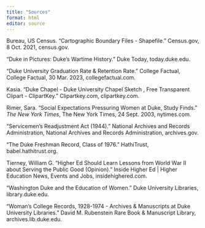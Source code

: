 ```yaml
---
title: "Sources"
format: html
editor: source
---
```


Bureau, US Census. "Cartographic Boundary Files - Shapefile." Census.gov, 8 Oct. 2021, census.gov.

"Duke in Pictures: Duke's Wartime History." Duke Today, today.duke.edu.

"Duke University Graduation Rate & Retention Rate." College Factual, College Factual, 30 Mar. 2023, collegefactual.com.

Kasia. "Duke Chapel - Duke University Chapel Sketch , Free Transparent Clipart - ClipartKey." Clipartkey.com, clipartkey.com.

Rimer, Sara. "Social Expectations Pressuring Women at Duke, Study Finds." *The New York Times*, The New York Times, 24 Sept. 2003, nytimes.com.

"Servicemen's Readjustment Act (1944)." National Archives and Records Administration, National Archives and Records Administration, archives.gov.

"The Duke Freshman Record, Class of 1976." HathiTrust, babel.hathitrust.org.

Tierney, William G. "Higher Ed Should Learn Lessons from World War II about Serving the Public Good (Opinion)." Inside Higher Ed \| Higher Education News, Events and Jobs, insidehighered.com.

"Washington Duke and the Education of Women." Duke University Libraries, library.duke.edu.

"Woman's College Records, 1928-1974 - Archives & Manuscripts at Duke University Libraries." David M. Rubenstein Rare Book & Manuscript Library, archives.lib.duke.edu.
